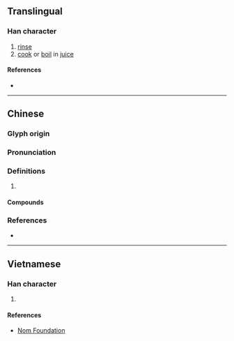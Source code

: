 {{character info/new}}
==Translingual==

===Han character===
{{Han char|rn=85|rad=水|as=08|sn=11|four=32100|canj=ESBN|ids=⿰氵刷}}

# [[rinse]]
# [[cook]] or [[boil]] in [[juice]]

====References====
* {{Han ref|kx=0627.360|dkj=17580|dj=1029.230|hdz=31664.060|uh=6DAE|ud=28078|bh=B252|bd=45650}}

----

==Chinese==
{{zh-forms}}

===Glyph origin===
{{Han etym}}

===Pronunciation===
{{zh-pron
|m=shuàn
|c=saan3,syun3
|mn=ml:soàn
|mc=y
|oc=y
|cat=v
}}

===Definitions===
{{zh-hanzi}}

# {{rfdef|zh}}

====Compounds====
{{zh-der|涮羊肉|涮腰|涮鍋子}}

===References===
* {{R:yue:Hanzi}}

----

==Vietnamese==

===Han character===
{{vi-readings|rs=水08|hanviet=loát}}

# {{defn|lang=vi|sort=水08}}

====References====
* [http://nomfoundation.org/common/nom_details.php?codepoint=6dae Nom Foundation]